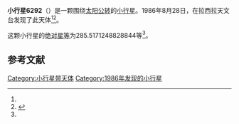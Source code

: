 {{Infobox planet
| bgcolour = #FFFFC0
| name = 6292
| symbol = 
| image = 
| caption = 
| discovery = yes
| discovery_ref = 
| discoverer = {{link-en|亨利·德波鸿诺|Henri Debehogne}}
| discovery_site = [[拉西拉天文台|拉西拉天文台]] 
| discovered = 1986年8月28日
| designations = yes
| mp_name = 
| named_after = 
| alt_names = 1986 QQ2/ 1988 BD2
| mp_category = [[主带小行星|主带小行星]]
| orbit_ref = <ref name="a">[http://ssd.jpl.nasa.gov/sbdb.cgi?sstr=6292 6292] {{Wayback|url=http://ssd.jpl.nasa.gov/sbdb.cgi?sstr=6292 |date=20110610030909 }}，小行星數據庫瀏覽器（JPL Small-Body Database Browser）－[[美国国家航空航天局|美国国家航空航天局]]喷气推进实验室</ref>
| epoch = 2456400.5 (2013年4月18日更新)
| aphelion = {{convert|2.548760871912508|AU|km|3|abbr=on|lk=out}}
| perihelion = {{convert|2.12716744896455|AU|km|3|abbr=on}}
| semimajor = {{convert|2.337964160438529|AU|km|3|abbr=on}}
| eccentricity = 0.090162508
| period = 1305.735468 [[日|日]]<br />3.57[[儒略年|儒略年]]
| avg_speed = 
| inclination = 7.599734175818915
| asc_node = 134.7556940245699
| mean_anomaly = 
| arg_peri = 285.5171248828844
| satellites = 
| physical_characteristics = yes
| dimensions = 
| mass = 
| density = 
| surface_grav = 
| escape_velocity = 
| sidereal_day = 
| axial_tilt = 
| pole_ecliptic_lat = 
| pole_ecliptic_lon = 
| albedo = 
| temperatures= 
| temp_name1 = 
| mean_temp_1 = 
| max_temp_1 = 
| temp_name2 = 
| max_temp_2 = 
| spectral_type = 
| abs_magnitude = 285.5171248828844
}}

'''小行星6292'''（{{lang-en|6292}}）是一颗围绕[[太阳|太阳]][[公转|公转]]的[[小行星|小行星]]。1986年8月28日，{{link-en|亨利·德波鸿诺|Henri Debehogne}}在拉西拉天文台发现了此天体<ref name="a" /><ref>{{cite news|title=小行星列表|url=http://cfa-www.harvard.edu/iau/lists/NumberedMPs.txt|accessdate=2013-07-08|newspaper=哈佛大学|archive-date=2008-05-17|archive-url=https://web.archive.org/web/20080517010638/http://cfa-www.harvard.edu/iau/lists/NumberedMPs.txt|dead-url=no}}</ref>。

这颗小行星的[[绝对星等|绝对星等]]为285.5171248828844等<ref name="a" />。

==参考文献==
{{reflist}}
{{Minor Planet Number|[[小行星6291|小行星6291]]|[[小行星6293|小行星6293]]}}

{{小天体}}

[[Category:小行星带天体|Category:小行星带天体]]
[[Category:1986年发现的小行星|Category:1986年发现的小行星]]

{{asteroid-stub}}
